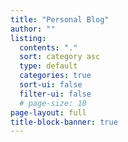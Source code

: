 ```yaml
---
title: "Personal Blog"
author: ""
listing:
  contents: "."
  sort: category asc
  type: default
  categories: true
  sort-ui: false
  filter-ui: false
  # page-size: 10
page-layout: full
title-block-banner: true
---
```



